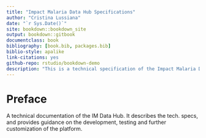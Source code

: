 ```yaml
--- 
title: "Impact Malaria Data Hub Specifications"
author: "Cristina Lussiana"
date: "`r Sys.Date()`"
site: bookdown::bookdown_site
output: bookdown::gitbook
documentclass: book
bibliography: [book.bib, packages.bib]
biblio-style: apalike
link-citations: yes
github-repo: rstudio/bookdown-demo
description: "This is a technical specification of the Impact Malaria Data Hub."
---
```


# Preface {-}

A technical documentation of the IM Data Hub. It describes the tech. specs, and provides guidance on the development, testing and further customization of the platform.



